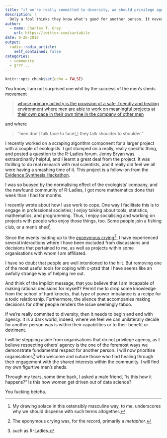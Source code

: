 ```yaml
---
title: "if we're really committed to diversity, we should privilege agency"
description: |
  Only a fool thinks they know what's good for another person. It never helps to make decisions on behalf of another person.
author:
  - name: Charles T. Gray
    url: https://twitter.com/cantabile
date: 9-26-2018
output:
  radix::radix_article:
    self_contained: false
categories:
  - community
  - grrr...
---
```


```r
knitr::opts_chunk$set(echo = FALSE)
```

You know, I am not surprised one whit by the success of the men's sheds movement

> [whose primary activity is the provision of a safe, friendly and healing environment where men are able to work on meaningful projects at their own pace in their own time in the company of other men](https://mensshed.org/about-amsa/what-is-amsa/) 

and where

> "men don’t talk face to face(,) they talk shoulder to shoulder."

I recently worked on a scraping algorithm component for a larger project with a couple of ecologists. I got stumped on a really, really specific thing, and posted a question to the R-Ladies forum. Jenny Bryan was extraordinarily helpful, and I learnt a great deal from the project. It was thrilling to do real research with real scientists, and it really did feel we all were having a smashing time of it. This project is a follow-on from the [Evidence Synthesis Hackathon](https://evidencesynthesishackathon.com/).

I was so buoyed by the normalising effect of the ecologists' company, and the newfound community of R-Ladies, I got more mathematics done that week than I had for months.  

I recently wrote about how I use work to cope. 
One way I facilitate this is to engage in professional societies; I enjoy talking about tools, statistics, mathematics, and programming. Thus, I enjoy socialising and working on projects with people who enjoy those things, too. Some people join a fishing club, or a men's shed[^1].

[^1]: My drawing solace in this ostensibly masculine way, to me, underscores why we should dispense with such terms altogether. 

Since the events leading up to the [eponymous crying](http://cantabile.rbind.io/2018/07/18/crying-should-be-okay/)[^2], I have experienced several interactions where I have been excluded from discussions and decisions that pertained to me, as well as projects within some organisations with whom I am affiliated. 

[^2]: The eponymous crying was, for the record, primarily a *metaphor*.

I have no doubt that people are well intentioned to the hilt. But removing one of the most useful tools for coping with c-ptsd that I have seems like an awfully strange way of helping me out.  

And think of the implicit message, that you believe that I am incapable of making rational decisions for myself? Permit me to drop some knowledge from the school of hard knocks, that type of power imbalance is a recipe for a toxic relationship. Furthermore, the silence that accompanies making decisions for other people renders the issue seemingly taboo.   

If we're really commited to diversity, then it needs to begin and end with agency.  It is a dark world, indeed, where we feel we can unilaterally decide for another person was is within their capabilities or to their benefit or detriment.  

I will be stepping aside from organisations that do not privilege agency, as I believe respecting others' agency is the one of the foremost ways we demonstrate fundamental respect for another person. I will now prioritise organisations[^3] who welcome and nuture those who find healing through their engagement with the shared interests within the community. I will find my own figurtive men's sheds. 

[^3]: such as R-Ladies.

Through my tears, some time back, I asked a male friend, "is this how it happens?" Is this how women get driven out of data science? 

You fucking betcha. 